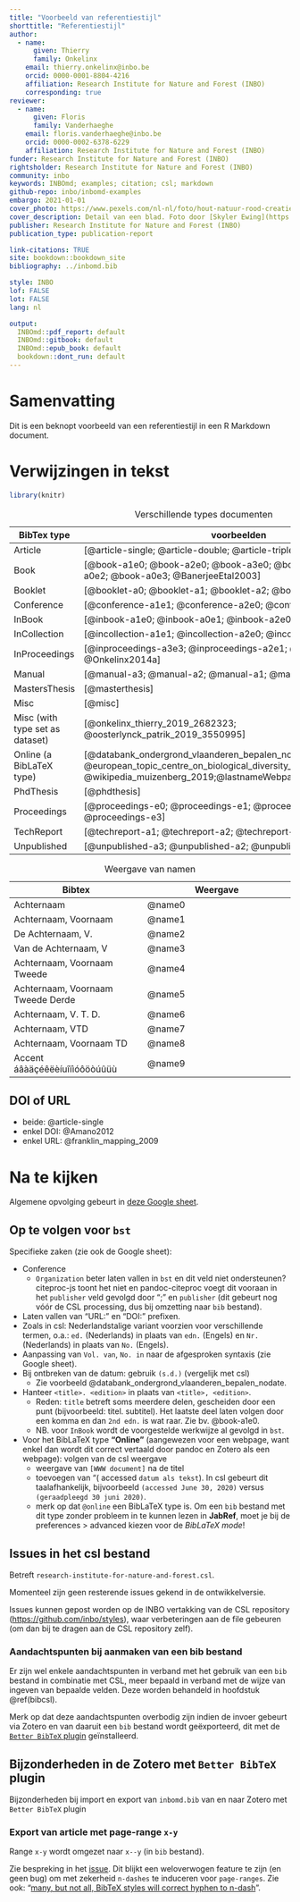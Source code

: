 ```yaml
---
title: "Voorbeeld van referentiestijl"
shorttitle: "Referentiestijl"
author: 
  - name:
      given: Thierry
      family: Onkelinx
    email: thierry.onkelinx@inbo.be
    orcid: 0000-0001-8804-4216
    affiliation: Research Institute for Nature and Forest (INBO)
    corresponding: true
reviewer:
  - name:
      given: Floris
      family: Vanderhaeghe
    email: floris.vanderhaeghe@inbo.be
    orcid: 0000-0002-6378-6229
    affiliation: Research Institute for Nature and Forest (INBO)
funder: Research Institute for Nature and Forest (INBO)
rightsholder: Research Institute for Nature and Forest (INBO)
community: inbo
keywords: INBOmd; examples; citation; csl; markdown
github-repo: inbo/inbomd-examples
embargo: 2021-01-01
cover_photo: https://www.pexels.com/nl-nl/foto/hout-natuur-rood-creatief-4599227
cover_description: Detail van een blad. Foto door [Skyler Ewing](https://www.pexels.com/nl-nl/@skyler-ewing-266953?utm_content=attributionCopyText&utm_medium=referral&utm_source=pexels) via [Pexels](https://www.pexels.com/nl-nl/foto/hout-natuur-rood-creatief-4599227/?utm_content=attributionCopyText&utm_medium=referral&utm_source=pexels)
publisher: Research Institute for Nature and Forest (INBO)
publication_type: publication-report

link-citations: TRUE
site: bookdown::bookdown_site
bibliography: ../inbomd.bib

style: INBO
lof: FALSE
lot: FALSE
lang: nl

output:
  INBOmd::pdf_report: default
  INBOmd::gitbook: default
  INBOmd::epub_book: default
  bookdown::dont_run: default
---
```


# Samenvatting {-}

<!-- description: start -->
Dit is een beknopt voorbeeld van een referentiestijl in een R Markdown document.
<!-- description: end -->

# Verwijzingen in tekst

```r
library(knitr)
```

<!-- spell-check: ignore:start -->

Table: Verschillende types documenten

| BibTex type   | voorbeelden                                                  |
| ------------- | ------------------------------------------------------------ |
| Article       | [@article-single; @article-double; @article-triple] |
| Book          | [@book-a1e0; @book-a2e0; @book-a3e0; @book-a0e1; @book-a0e2; @book-a0e3; @BanerjeeEtal2003] |
| Booklet       | [@booklet-a0; @booklet-a1; @booklet-a2; @booklet-a3] |
| Conference    | [@conference-a1e1; @conference-a2e0; @conference-a3e3] |
| InBook        | [@inbook-a1e0; @inbook-a0e1; @inbook-a2e0; @inbook-a3e0] |
| InCollection  | [@incollection-a1e1; @incollection-a2e0; @incollection-a3e3] |
| InProceedings | [@inproceedings-a3e3; @inproceedings-a2e1; @inproceedings-a1e0; @Onkelinx2014a] |
| Manual        | [@manual-a3; @manual-a2; @manual-a1; @manual-a0] |
| MastersThesis | [@masterthesis] |
| Misc          | [@misc] |
| Misc (with type set as dataset)   | [@onkelinx_thierry_2019_2682323; @oosterlynck_patrik_2019_3550995] |
| Online (a BibLaTeX type) | [@databank_ondergrond_vlaanderen_bepalen_nodate; @european_topic_centre_on_biological_diversity_etc/bd_reference_2016; @wikipedia_muizenberg_2019;@lastnameWebpageTitle2020] |
| PhdThesis     | [@phdthesis] |
| Proceedings   | [@proceedings-e0; @proceedings-e1; @proceedings-e2; @proceedings-e3] |
| TechReport    | [@techreport-a1; @techreport-a2; @techreport-a3] |
| Unpublished   | [@unpublished-a3; @unpublished-a2; @unpublished-a1] |


Table: Weergave van namen

| Bibtex                            | Weergave \hphantom{aaaaaaaaaaaaaaaaaa}|
| --------------------------------- | ------------------------------------- |
| Achternaam                        | @name0   |
| Achternaam, Voornaam              | @name1   |
| De Achternaam, V.                 | @name2   |
| Van de Achternaam, V              | @name3   |
| Achternaam, Voornaam Tweede       | @name4   |
| Achternaam, Voornaam Tweede Derde | @name5   |
| Achternaam, V. T. D.              | @name6   |
| Achternaam, VTD                   | @name7   |
| Achternaam, Voornaam TD           | @name8   |
| Accent áâàäçéêëèíuîïìóôöòúûüù     | @name9   |

<!-- spell-check: ignore:end -->

## DOI of URL

- beide: @article-single
- enkel DOI: @Amano2012
- enkel URL: @franklin_mapping_2009

# Na te kijken

Algemene opvolging gebeurt in [deze Google sheet](https://docs.google.com/spreadsheets/d/1cQfMKcVxCiGOH6s2np-uecRa-5_r1vS2MGRpqLGM2Gk).

## Op te volgen voor `bst`

Specifieke zaken (zie ook de Google sheet): <!-- spell-check: ignore -->

- Conference
  - `Organization` beter laten vallen in `bst` en dit veld niet ondersteunen?
    citeproc-js toont het niet en pandoc-citeproc voegt dit vooraan in het `publisher` veld gevolgd door ";" en `publisher` (dit gebeurt nog vóór de CSL processing, dus bij omzetting naar `bib` bestand).
- Laten vallen van "URL:" en "DOI:" prefixen.
- Zoals in csl: Nederlandstalige variant voorzien voor verschillende termen, o.a.: `ed.` (Nederlands) in plaats van `edn.` (Engels) en `Nr.` (Nederlands) in plaats van `No.` (Engels).
- Aanpassing van `Vol. van`, `No. in` naar de afgesproken syntaxis (zie Google sheet).
- Bij ontbreken van de datum: gebruik `(s.d.)` (vergelijk met csl)
  - Zie voorbeeld @databank_ondergrond_vlaanderen_bepalen_nodate.
- Hanteer `<title>. <edition>` in plaats van	`<title>, <edition>`.
  - Reden: `title` betreft soms meerdere delen, gescheiden door een punt (bijvoorbeeld: titel. subtitel).
  Het laatste deel laten volgen door een komma en dan `2nd edn.` is wat raar.
  Zie bv. @book-a1e0.
  - NB. voor `InBook` wordt de voorgestelde werkwijze al gevolgd in `bst`.
- Voor het BibLaTeX type **"Online"** (aangewezen voor een webpage, want enkel dan wordt dit correct vertaald door pandoc en Zotero als een webpage): volgen van de csl weergave
  - weergave van `[WWW document]` na de titel
  - toevoegen van "(
    accessed <!-- spell-check: ignore -->
    `datum als tekst`).
    In csl gebeurt dit taalafhankelijk, bijvoorbeeld `(accessed June 30, 2020)` versus `(geraadpleegd 30 juni 2020)`.
  - merk op dat `@online` een BibLaTeX type is.
    Om een `bib` bestand met dit type zonder probleem in te kunnen lezen in **JabRef**, moet je bij de 
    preferences > advanced <!-- spell-check: ignore -->
    kiezen voor de _BibLaTeX mode_!

## Issues in het csl bestand

Betreft `research-institute-for-nature-and-forest.csl`.

Momenteel zijn geen resterende issues gekend in de ontwikkelversie.

Issues kunnen gepost worden op de INBO vertakking van de CSL repository (<https://github.com/inbo/styles>), waar verbeteringen aan de file gebeuren (om dan bij te dragen aan de CSL repository zelf).

### Aandachtspunten bij aanmaken van een bib bestand

Er zijn wel enkele aandachtspunten in verband met het gebruik van een `bib` bestand in combinatie met CSL, meer bepaald in verband met de wijze van ingeven van bepaalde velden.
Deze worden behandeld in hoofdstuk \@ref(bibcsl).

Merk op dat deze aandachtspunten overbodig zijn indien de invoer gebeurt via Zotero en van daaruit een `bib` bestand wordt geëxporteerd, dit met de [`Better BibTeX` plugin](https://retorque.re/zotero-better-bibtex/) geïnstalleerd.
    
## Bijzonderheden in de Zotero met `Better BibTeX` plugin

Bijzonderheden bij import en export van `inbomd.bib` van en naar Zotero met `Better BibTeX` plugin

### Export van article met page-range `x-y` <!-- spell-check: ignore -->

Range `x-y` wordt omgezet naar `x--y` (in `bib` bestand).

Zie bespreking in het [issue](https://github.com/retorquere/zotero-better-bibtex/issues/1602).
Dit blijkt een weloverwogen feature te zijn (en geen bug) om met zekerheid `n-dashes` te induceren voor `page-ranges`.
Zie ook: "[many, but not all, BibTeX styles will correct hyphen to n-dash](https://tex.stackexchange.com/a/58671/27603)". <!-- spell-check: ignore -->
